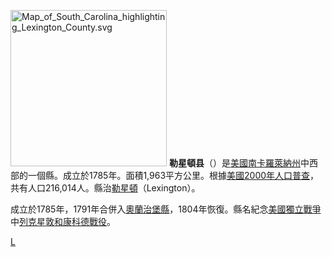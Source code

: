 {{noteTA
|T=zh-hans:列克星敦县 (南卡罗来纳州);zh-hk:勒星頓縣 (南卡羅萊納州);zh-tw:萊辛頓郡 (南卡羅萊納州);
|1=zh-hans:列克星敦;zh-hk:勒星頓;zh-tw:萊辛頓;
|2=zh-hans:县;zh-hk:縣;zh-tw:郡;
}}

[[File:Map_of_South_Carolina_highlighting_Lexington_County.svg|250px]]
'''勒星頓县'''（{{lang-en|Lexington County}}）是[[美國|美國]][[南卡羅萊納州|南卡羅萊納州]]中西部的一個縣。成立於1785年。面積1,963平方公里。根據[[美國2000年人口普查|美國2000年人口普查]]，共有人口216,014人。縣治[[勒星頓_(南卡羅萊納州)|勒星頓]]（Lexington）。

成立於1785年，1791年合併入[[奧蘭治堡縣_(南卡羅萊納州)|奧蘭治堡縣]]，1804年恢復。縣名紀念[[美國獨立戰爭|美國獨立戰爭]]中[[列克星敦和康科德戰役|列克星敦和康科德戰役]]。

[[Category:南卡罗来纳州行政区划|L]]